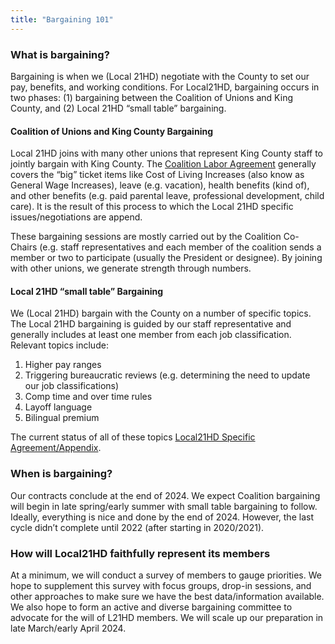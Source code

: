 ```yaml
---
title: "Bargaining 101"
---
```


### What is bargaining?

Bargaining is when we (Local 21HD) negotiate with the County to set our pay, benefits, and working conditions. For Local21HD, bargaining occurs in two phases: (1) bargaining between the Coalition of Unions and King County, and (2) Local 21HD "small table" bargaining.

#### Coalition of Unions and King County Bargaining

Local 21HD joins with many other unions that represent King County staff to jointly bargain with King County. The [Coalition Labor Agreement](https://kingcounty.gov/~/media/depts/executive/labor-relations/documents/contracts/Final_CLA2021-2024.ashx) generally covers the "big" ticket items like Cost of Living Increases (also know as General Wage Increases), leave (e.g. vacation), health benefits (kind of), and other benefits (e.g. paid parental leave, professional development, child care). It is the result of this process to which the Local 21HD specific issues/negotiations are append.

These bargaining sessions are mostly carried out by the Coalition Co-Chairs (e.g. staff representatives and each member of the coalition sends a member or two to participate (usually the President or designee). By joining with other unions, we generate strength through numbers.

#### Local 21HD "small table" Bargaining

We (Local 21HD) bargain with the County on a number of specific topics. The Local 21HD bargaining is guided by our staff representative and generally includes at least one member from each job classification. Relevant topics include:

1.  Higher pay ranges
2.  Triggering bureaucratic reviews (e.g. determining the need to update our job classifications)
3.  Comp time and over time rules
4.  Layoff language
5.  Bilingual premium

The current status of all of these topics [Local21HD Specific Agreement/Appendix](https://kingcounty.gov/~/media/depts/executive/labor-relations/documents/contracts/Final_070CLAC0122.ashx).

### When is bargaining?

Our contracts conclude at the end of 2024. We expect Coalition bargaining will begin in late spring/early summer with small table bargaining to follow. Ideally, everything is nice and done by the end of 2024. However, the last cycle didn't complete until 2022 (after starting in 2020/2021).

### How will Local21HD faithfully represent its members

At a minimum, we will conduct a survey of members to gauge priorities. We hope to supplement this survey with focus groups, drop-in sessions, and other approaches to make sure we have the best data/information available. We also hope to form an active and diverse bargaining committee to advocate for the will of L21HD members. We will scale up our preparation in late March/early April 2024.
